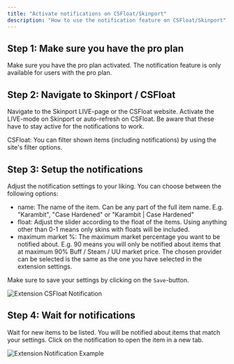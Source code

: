 ```yaml
---
title: "Activate notifications on CSFloat/Skinport"
description: "How to use the notification feature on CSFloat/Skinport"
---
```


## Step 1: Make sure you have the pro plan

Make sure you have the pro plan activated. The notification feature is only available for users with the pro plan.

## Step 2: Navigate to Skinport / CSFloat

Navigate to the Skinport LIVE-page or the CSFloat website. Activate the LIVE-mode on Skinport or auto-refresh on CSFloat. Be aware that these have to stay active for the notifications to work.

<Tip>CSFloat: You can filter shown items (including notifications) by using the site's filter options.</Tip>

## Step 3: Setup the notifications

Adjust the notification settings to your liking. You can choose between the following options:

- name: The name of the item. Can be any part of the full item name. E.g. "Karambit", "Case Hardened" or "Karambit | Case Hardened"
- float: Adjust the slider according to the float of the items. Using anything other than 0-1 means only skins with floats will be included.
- maximum market %: The maximum market percentage you want to be notified about. E.g. 90 means you will only be notified about items that at maximum 90% Buff / Steam / UU market price. The chosen provider can be selected is the same as the one you have selected in the extension settings.

<Warning>Make sure to save your settings by clicking on the `Save`-button.</Warning>

<img src="/images/screenshots/extension-csfloat-notifications.png" alt="Extension CSFloat Notification" />

## Step 4: Wait for notifications

Wait for new items to be listed. You will be notified about items that match your settings. Click on the notification to open the item in a new tab.

<img src="/images/screenshots/extension-notification-example.png" alt="Extension Notification Example" />